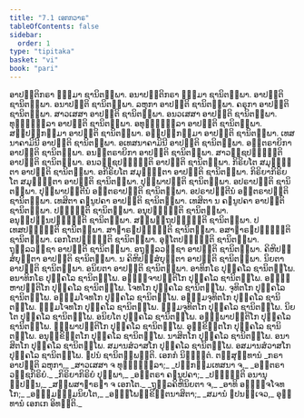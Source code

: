 ```yaml
---
title: "7.1 ເອກກວາຣ"
tableOfContents: false
sidebar:
  order: 1
type: "tipitaka"
basket: "vi"
book: "pari"
---
```



<DynamicBreadcrumb />

<Division number="321" book="pari">

<Paragraph number="1440" book="pari">
ອາປຕ຺ຕິກຣາ ຘມ຺ມາ ຊານິຕພ຺ພາ. ອນາປຕ຺ຕິກຣາ ຘມ຺ມາ ຊານິຕພ຺ພາ. ອາປຕ຺ຕິ ຊານິຕພ຺ພາ. ອນາປຕ຺ຕິ ຊານິຕພ຺ພາ. ລຫຸກາ ອາປຕ຺ຕິ ຊານິຕພ຺ພາ. ຄຣຸກາ ອາປຕ຺ຕິ ຊານິຕພ຺ພາ. ສາວເສສາ ອາປຕ຺ຕິ ຊານິຕພ຺ພາ. ອນວເສສາ ອາປຕ຺ຕິ ຊານິຕພ຺ພາ. ທຸຏ຺ຐຸລ຺ລາ ອາປຕ຺ຕິ ຊານິຕພ຺ພາ. ອທຸຏ຺ຐຸລ຺ລາ ອາປຕ຺ຕິ ຊານິຕພ຺ພາ. ສປ຺ປຏິກມ຺ມາ ອາປຕ຺ຕິ ຊານິຕພ຺ພາ. ອປ຺ປຏິກມ຺ມາ ອາປຕ຺ຕິ ຊານິຕພ຺ພາ. ເທສນາຄາມິນີ ອາປຕ຺ຕິ ຊານິຕພ຺ພາ. ອເທສນາຄາມິນີ ອາປຕ຺ຕິ ຊານິຕພ຺ພາ. ອນ຺ຕຣາຍິກາ ອາປຕ຺ຕິ ຊານິຕພ຺ພາ. ອນນ຺ຕຣາຍິກາ ອາປຕ຺ຕິ ຊານິຕພ຺ພາ. ສາວຊ຺ຊປຎ຺ຎຕ຺ຕິ ອາປຕ຺ຕິ ຊານິຕພ຺ພາ. ອນວຊ຺ຊປຎ຺ຎຕ຺ຕິ ອາປຕ຺ຕິ ຊານິຕພ຺ພາ. ກິຣິຍໂຕ ສມຸຏ຺ຐິຕາ ອາປຕ຺ຕິ ຊານິຕພ຺ພາ. ອກິຣິຍໂຕ ສມຸຏ຺ຐິຕາ ອາປຕ຺ຕິ ຊານິຕພ຺ພາ. ກິຣິຍາກິຣິຍໂຕ ສມຸຏ຺ຐິຕາ ອາປຕ຺ຕິ ຊານິຕພ຺ພາ. ປຸພ຺ພາປຕ຺ຕິ ຊານິຕພ຺ພາ. ອປຣາປຕ຺ຕິ ຊານິຕພ຺ພາ. ປຸພ຺ພາປຕ຺ຕີນໍ ອນ຺ຕຣາປຕ຺ຕິ ຊານິຕພ຺ພາ. ອປຣາປຕ຺ຕີນໍ ອນ຺ຕຣາປຕ຺ຕິ ຊານິຕພ຺ພາ. ເທສິຕາ ຄຓນູປຄາ ອາປຕ຺ຕິ ຊານິຕພ຺ພາ. ເທສິຕາ ນ ຄຓນູປຄາ ອາປຕ຺ຕິ ຊານິຕພ຺ພາ. ປຎ຺ຎຕ຺ຕິ ຊານິຕພ຺ພາ. ອນຸປຎ຺ຎຕ຺ຕິ ຊານິຕພ຺ພາ. ອນຸປ຺ປນ຺ນປຎ຺ຎຕ຺ຕິ ຊານິຕພ຺ພາ. ສພ຺ພຕ຺ຖປຎ຺ຎຕ຺ຕິ ຊານິຕພ຺ພາ. ປເທສປຎ຺ຎຕ຺ຕິ ຊານິຕພ຺ພາ. ສາຘາຣຓປຎ຺ຎຕ຺ຕິ ຊານິຕພ຺ພາ. ອສາຘາຣຓປຎ຺ຎຕ຺ຕິ ຊານິຕພ຺ພາ. ເອກໂຕປຎ຺ຎຕ຺ຕິ ຊານິຕພ຺ພາ. ອຸຠໂຕປຎ຺ຎຕ຺ຕິ ຊານິຕພ຺ພາ. ຖຸລ຺ລວຊ຺ຊາ ອາປຕ຺ຕິ ຊານິຕພ຺ພາ. ອຖຸລ຺ລວຊ຺ຊາ ອາປຕ຺ຕິ ຊານິຕພ຺ພາ. ຄິຫິປຏິສໍຍຸຕ຺ຕາ ອາປຕ຺ຕິ ຊານິຕພ຺ພາ. ນ ຄິຫິປຏິສໍຍຸຕ຺ຕາ ອາປຕ຺ຕິ ຊານິຕພ຺ພາ. ນິຍຕາ ອາປຕ຺ຕິ ຊານິຕພ຺ພາ. ອນິຍຕາ ອາປຕ຺ຕິ ຊານິຕພ຺ພາ. ອາທິກໂຣ ປຸຄ຺ຄໂລ ຊານິຕພ຺ໂພ. ອນາທິກໂຣ ປຸຄ຺ຄໂລ ຊານິຕພ຺ໂພ. ອຘິຈ຺ຈາປຕ຺ຕິໂກ ປຸຄ຺ຄໂລ ຊານິຕພ຺ໂພ. ອຠິຓ຺ຫາປຕ຺ຕິໂກ ປຸຄ຺ຄໂລ ຊານິຕພ຺ໂພ. ໂຈທໂກ ປຸຄ຺ຄໂລ ຊານິຕພ຺ໂພ. ຈຸທິຕໂກ ປຸຄ຺ຄໂລ ຊານິຕພ຺ໂພ. ອຘມ຺ມໂຈທໂກ ປຸຄ຺ຄໂລ ຊານິຕພ຺ໂພ. ອຘມ຺ມຈຸທິຕໂກ ປຸຄ຺ຄໂລ ຊານິຕພ຺ໂພ. ຘມ຺ມໂຈທໂກ ປຸຄ຺ຄໂລ ຊານິຕພ຺ໂພ. ຘມ຺ມຈຸທິຕໂກ ປຸຄ຺ຄໂລ ຊານິຕພ຺ໂພ. ນິຍໂຕ ປຸຄ຺ຄໂລ ຊານິຕພ຺ໂພ. ອນິຍໂຕ ປຸຄ຺ຄໂລ ຊານິຕພ຺ໂພ. ອຠພ຺ພາປຕ຺ຕິໂກ ປຸຄ຺ຄໂລ ຊານິຕພ຺ໂພ. ຠພ຺ພາປຕ຺ຕິໂກ ປຸຄ຺ຄໂລ ຊານິຕພ຺ໂພ. ອຸກ຺ຂິຕ຺ຕໂກ ປຸຄ຺ຄໂລ ຊານິຕພ຺ໂພ. ອນຸກ຺ຂິຕ຺ຕໂກ ປຸຄ຺ຄໂລ ຊານິຕພ຺ໂພ. ນາສິຕໂກ ປຸຄ຺ຄໂລ ຊານິຕພ຺ໂພ. ອນາສິຕໂກ ປຸຄ຺ຄໂລ ຊານິຕພ຺ໂພ. ສມານສໍວາສໂກ ປຸຄ຺ຄໂລ ຊານິຕພ຺ໂພ. ອສມານສໍວາສໂກ ປຸຄ຺ຄໂລ ຊານິຕພ຺ໂພ. ຐປນໍ ຊານິຕພ຺ພນ຺ຕິ.

</Paragraph>
</Division>

<Paragraph number="1441" type="center" book="pari">
ເອກກໍ ນິຏ຺ຐິຕໍ.



</Paragraph>

<Paragraph number="1442" type="center" book="pari">
ຕສ຺ສຸທ຺ທານໍ


</Paragraph>

<Paragraph number="1443" type="verses" book="pari">
_ກຣາ ອາປຕ຺ຕິ ລຫຸກາ,_  
_ສາວເສສາ ຈ ທຸຏ຺ຐຸລ຺ລາ;_  
_ປຏິກມ຺ມເທສນາ ຈ,_  
_ອນ຺ຕຣາ ວຊ຺ຊກິຣິຍໍ._  

</Paragraph>

<Paragraph number="1444" type="verses" book="pari">
_ກິຣິຍາກິຣິຍໍ ປຸພ຺ພາ,_  
_ອນ຺ຕຣາ ຄຓນູປຄາ;_  
_ປຎ຺ຎຕ຺ຕິ ອນານຸປ຺ປນ຺ນ,_  
_ສພ຺ພສາຘາຣຓາ ຈ ເອກໂຕ._  

</Paragraph>

<Paragraph number="1445" type="verses" book="pari">
_ຖຸລ຺ລຄິຫິນິຍຕາ ຈ,_  
_ອາທິ ອຘິຈ຺ຈໂຈທໂກ;_  
_ອຘມ຺ມຘມ຺ມນິຍໂຕ,_  
_ອຠພ຺ໂພກ຺ຂິຕ຺ຕນາສິຕາ;_  
_ສມານໍ ຐປນຎ຺ເຈວ,_  
ອຸທ຺ທານໍ ເອກເກ ອິທນ຺ຕິ._
</Paragraph>